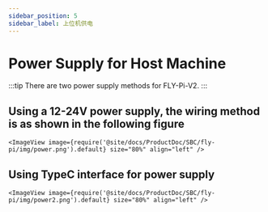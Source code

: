 ```yaml
---
sidebar_position: 5
sidebar_label: 上位机供电
---
```



# Power Supply for Host Machine

:::tip
There are two power supply methods for FLY-Pi-V2.
:::

## Using a 12-24V power supply, the wiring method is as shown in the following figure

    <ImageView image={require('@site/docs/ProductDoc/SBC/fly-pi/img/power.png').default} size="80%" align="left" />

## Using TypeC interface for power supply

    <ImageView image={require('@site/docs/ProductDoc/SBC/fly-pi/img/power2.png').default} size="80%" align="left" />